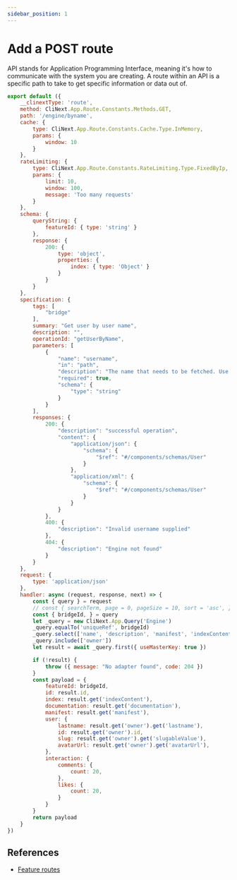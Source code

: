 ```yaml
---
sidebar_position: 1
---
```



# Add a POST route

API stands for Application Programming Interface, meaning it's how to communicate with the system you are creating. A route within an API is a specific path to take to get specific information or data out of.

```js
export default ({
    __clinextType: 'route',
    method: CliNext.App.Route.Constants.Methods.GET,
    path: '/engine/byname',
    cache: {
        type: CliNext.App.Route.Constants.Cache.Type.InMemory,
        params: {
            window: 10
        }
    },    
    rateLimiting: {
        type: CliNext.App.Route.Constants.RateLimiting.Type.FixedByIp,
        params: {
            limit: 10,
            window: 100,
            message: 'Too many requests'
        }
    },
    schema: {
        queryString: {
            featureId: { type: 'string' }
        },
        response: {
            200: {
                type: 'object',
                properties: {
                    index: { type: 'Object' }
                }
            }
        }
    },
    specification: {
        tags: [
            "bridge"
        ],
        summary: "Get user by user name",
        description: "",
        operationId: "getUserByName",
        parameters: [
            {
                "name": "username",
                "in": "path",
                "description": "The name that needs to be fetched. Use user1 for testing. ",
                "required": true,
                "schema": {
                    "type": "string"
                }
            }
        ],
        responses: {
            200: {
                "description": "successful operation",
                "content": {
                    "application/json": {
                        "schema": {
                            "$ref": "#/components/schemas/User"
                        }
                    },
                    "application/xml": {
                        "schema": {
                            "$ref": "#/components/schemas/User"
                        }
                    }
                }
            },
            400: {
                "description": "Invalid username supplied"
            },
            404: {
                "description": "Engine not found"
            }
        }
    },
    request: {
        type: 'application/json'
    },
    handler: async (request, response, next) => {
        const { query } = request
        // const { searchTerm, page = 0, pageSize = 10, sort = 'asc', } = query
        const { bridgeId, } = query
        let _query = new CliNext.App.Query('Engine')
        _query.equalTo('uniqueRef', bridgeId)
        _query.select(['name', 'description', 'manifest', 'indexContent', 'documentation', 'owner'])
        _query.include(['owner'])
        let result = await _query.first({ useMasterKey: true })

        if (!result) {
            throw ({ message: "No adapter found", code: 204 })
        }
        const payload = {
            featureId: bridgeId,
            id: result.id,
            index: result.get('indexContent'),
            documentation: result.get('documentation'),
            manifest: result.get('manifest'),
            user: {
                lastname: result.get('owner').get('lastname'),
                id: result.get('owner').id,
                slug: result.get('owner').get('slugableValue'),
                avatarUrl: result.get('owner').get('avatarUrl'),
            },
            interaction: {
                comments: {
                    count: 20,
                },
                likes: {
                    count: 20,
                }
            }
        }
        return payload
    }
})
```

## References
- [Feature routes](../../reference/feature/routes.md)